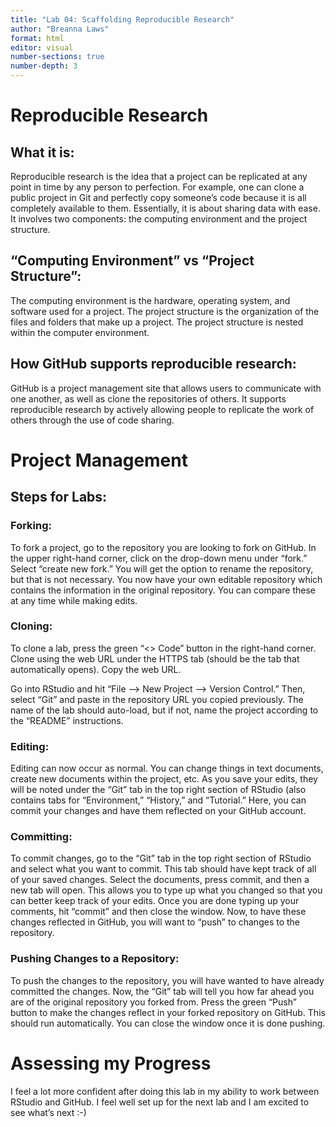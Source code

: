 ```yaml
---
title: "Lab 04: Scaffolding Reproducible Research"
author: "Breanna Laws"
format: html
editor: visual
number-sections: true
number-depth: 3
---
```


# Reproducible Research

## What it is:

Reproducible research is the idea that a project can be replicated at any point in time by any person to perfection. For example, one can clone a public project in Git and perfectly copy someone's code because it is all completely available to them. Essentially, it is about sharing data with ease. It involves two components: the computing environment and the project structure.

## "Computing Environment" vs "Project Structure":

The computing environment is the hardware, operating system, and software used for a project. The project structure is the organization of the files and folders that make up a project. The project structure is nested within the computer environment.

## How GitHub supports reproducible research:

GitHub is a project management site that allows users to communicate with one another, as well as clone the repositories of others. It supports reproducible research by actively allowing people to replicate the work of others through the use of code sharing.

# Project Management

## Steps for Labs:

### Forking:

To fork a project, go to the repository you are looking to fork on GitHub. In the upper right-hand corner, click on the drop-down menu under "fork." Select "create new fork." You will get the option to rename the repository, but that is not necessary. You now have your own editable repository which contains the information in the original repository. You can compare these at any time while making edits.

### Cloning:

To clone a lab, press the green "\<\> Code" button in the right-hand corner. Clone using the web URL under the HTTPS tab (should be the tab that automatically opens). Copy the web URL.

Go into RStudio and hit "File –\> New Project –\> Version Control." Then, select "Git" and paste in the repository URL you copied previously. The name of the lab should auto-load, but if not, name the project according to the "README" instructions.

### Editing:

Editing can now occur as normal. You can change things in text documents, create new documents within the project, etc. As you save your edits, they will be noted under the "Git" tab in the top right section of RStudio (also contains tabs for "Environment," "History," and "Tutorial." Here, you can commit your changes and have them reflected on your GitHub account.

### Committing:

To commit changes, go to the "Git" tab in the top right section of RStudio and select what you want to commit. This tab should have kept track of all of your saved changes. Select the documents, press commit, and then a new tab will open. This allows you to type up what you changed so that you can better keep track of your edits. Once you are done typing up your comments, hit "commit" and then close the window. Now, to have these changes reflected in GitHub, you will want to "push" to changes to the repository.

### Pushing Changes to a Repository:

To push the changes to the repository, you will have wanted to have already committed the changes. Now, the "Git" tab will tell you how far ahead you are of the original repository you forked from. Press the green "Push" button to make the changes reflect in your forked repository on GitHub. This should run automatically. You can close the window once it is done pushing.

# Assessing my Progress

I feel a lot more confident after doing this lab in my ability to work between RStudio and GitHub. I feel well set up for the next lab and I am excited to see what's next :-)
